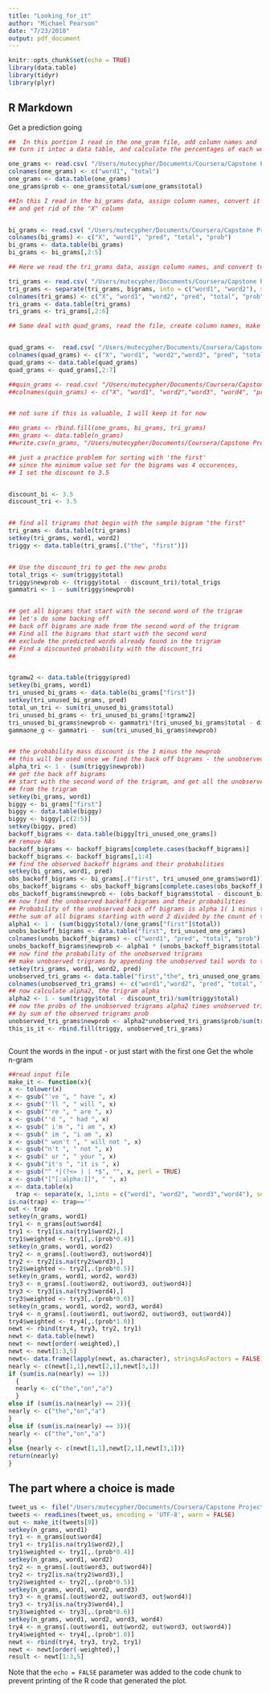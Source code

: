 ```yaml
---
title: "Looking_for_it"
author: "Michael Pearson"
date: "7/23/2018"
output: pdf_document
---
```


```r
knitr::opts_chunk$set(echo = TRUE)
library(data.table)
library(tidyr)
library(plyr)
```

## R Markdown

Get a prediction going

```r
##  In this portion I read in the one_gram file, add column names and 
## turn it intoc a data table, and calculate the percentages of each word - one_gram

one_grams <- read.csv( "/Users/mutecypher/Documents/Coursera/Capstone Project/20sample/one_gram_ns_ns.csv")
colnames(one_grams) <- c("word1", "total")
one_grams <- data.table(one_grams)
one_grams$prob <- one_grams$total/sum(one_grams$total)

##In this I read in the bi_grams data, assign column names, convert it to a data table
## and get rid of the "X" column


bi_grams <- read.csv( "/Users/mutecypher/Documents/Coursera/Capstone Project/20sample/nosingles_bi_ns_ns.csv")
colnames(bi_grams) <- c("X", "word1", "pred", "total", "prob")
bi_grams <- data.table(bi_grams)
bi_grams <- bi_grams[,2:5]

## Here we read the tri_grams data, assign column names, and convert to a data table 

tri_grams <- read.csv( "/Users/mutecypher/Documents/Coursera/Capstone Project/20sample/nosingles_tri_ns_ns.csv")
tri_grams <- separate(tri_grams, bigrams, into = c("word1", "word2"), sep = " ")
colnames(tri_grams) <- c("X", "word1", "word2", "pred", "total", "prob")
tri_grams <- data.table(tri_grams)
tri_grams <- tri_grams[,2:6]

## Same deal with quad_grams, read the file, create column names, make a data table


quad_grams <-  read.csv( "/Users/mutecypher/Documents/Coursera/Capstone Project/20sample/sep_quad.csv")
colnames(quad_grams) <- c("X", "word1", "word2","word3", "pred", "total", "prob")
quad_grams <- data.table(quad_grams)
quad_grams <- quad_grams[,2:7]

##quin_grams <- read.csv( "/Users/mutecypher/Documents/Coursera/Capstone Project/20sample/sep_quin.csv")
##colnames(quin_grams) <- c("X", "word1", "word2","word3", "word4", "pred","total", "prob")


## not sure if this is valuable, I will keep it for now

##n_grams <- rbind.fill(one_grams, bi_grams, tri_grams)
##n_grams <- data.table(n_grams)
##write.csv(n_grams, "/Users/mutecypher/Documents/Coursera/Capstone Project/20sample/n_grams.csv")

## just a practice problem for sorting with 'the first'
## since the minimum value set for the bigrams was 4 occurences, 
## I set the discount to 3.5


discount_bi <- 3.5
discount_tri <- 3.5


## find all trigrams that begin with the sample bigram "the first"
tri_grams <- data.table(tri_grams)
setkey(tri_grams, word1, word2)
triggy <- data.table(tri_grams[.("the", "first")])


## Use the discount_tri to get the new probs
total_trigs <- sum(triggy$total)
triggy$newprob <- (triggy$total - discount_tri)/total_trigs
gammatri <- 1 - sum(triggy$newprob)


## get all bigrams that start with the second word of the trigram
## let's do some backing off
## back off bigrams are made from the second word of the trigram
## Find all the bigrams that start with the second word
## exclude the predicted words already found in the trigram
## Find a discounted probability with the discount_tri
## 


tgramw2 <- data.table(triggy$pred)
setkey(bi_grams, word1)
tri_unused_bi_grams <- data.table(bi_grams["first"])
setkey(tri_unused_bi_grams, pred)
total_un_tri <- sum(tri_unused_bi_grams$total)
tri_unused_bi_grams <- tri_unused_bi_grams[!tgramw2]
tri_unused_bi_grams$newprob <- gammatri*(tri_unused_bi_grams$total - discount_tri)/total_un_tri
gammaone_g <- gammatri -  sum(tri_unused_bi_grams$newprob)


## the probability mass discount is the 1 minus the newprob
## this will be used once we find the back off bigrams - the unobserved ones
alpha_tri <- 1 - (sum(triggy$newprob))
## get the back off bigrams
## start with the second word of the trigram, and get all the unobserved unigrams
## from the trigram
setkey(bi_grams, word1)
biggy <- bi_grams["first"]
biggy <- data.table(biggy)
biggy <- biggy[,c(2:5)]
setkey(biggy, pred)
backoff_bigrams <- data.table(biggy[tri_unused_one_grams])
## remove NAs
backoff_bigrams <- backoff_bigrams[complete.cases(backoff_bigrams)]
backoff_bigrams <- backoff_bigrams[,1:4]
## find the observed backoff bigrams and their probabilities
setkey(bi_grams, word1, pred)
obs_backoff_bigrams <- bi_grams[.("first", tri_unused_one_grams$word1)]
obs_backoff_bigrams <- obs_backoff_bigrams[complete.cases(obs_backoff_bigrams)]
obs_backoff_bigrams$newprob <- (obs_backoff_bigrams$total - discount_bi)/sum(tri_unused_one_grams$total)
## now find the unobserved backoff bigrams and their probabilities
## Probability of the unobserved back off bigrams is alpha 1( 1 minus the ratio of 
##the sum of all bigrams starting with word 2 divided by the count of the unigram of ##word 2) times (count of each unobserved unigram minus discount) divided by the sum ##of all unobserved trig tail unigrams
alpha1 <- 1 - (sum(biggy$total)/(one_grams["first"]$total))
unobs_backoff_bigrams <- data.table("first", tri_unused_one_grams)
colnames(unobs_backoff_bigrams) <- c("word1", "pred", "total", "prob")
unobs_backoff_bigrams$newprob <- alpha1 * (unobs_backoff_bigrams$total - discount_bi)/sum(unobs_backoff_bigrams$total)
## now find the probability of the unobserved trigrams
## make unobserved trigrams by appending the unobserved tail words to the bigram
setkey(tri_grams, word1, word2, pred)
unobserved_tri_grams <- data.table("first","the", tri_unused_one_grams)
colnames(unobserved_tri_grams) <- c("word1","word2", "pred", "total", "prob")
## now calculate alpha2, the trigram alpha
alpha2 <- 1 - sum(triggy$total - discount_tri)/sum(triggy$total)
## now the probs of the unobserved trigrams alpha2 times unobserved trigrams divided
## by sum of the observed trigrams prob
unobserved_tri_grams$newprob <- alpha2*unobserved_tri_grams$prob/sum(triggy$newprob)
this_is_it <- rbind.fill(triggy, unobserved_tri_grams)



```

Count the words in the input - or just start with the first one
Get the whole n-gram
```r
##read input file
make_it <- function(x){
x <- tolower(x)
x <- gsub("'ve ", " have ", x) 
x <- gsub("'ll ", " will ", x) 
x <- gsub("'re ", " are ", x) 
x <- gsub("'d ", " had ", x)
x <- gsub(" i'm ", "i am ", x)
x <- gsub(" im ", "i am ", x)
x <- gsub(" won't ", " will not ", x)
x <- gsub("n't ", " not ", x)
x <- gsub(" ur ", " your ", x)
x <- gsub("it's ", "it is ", x)
x <- gsub("^ *|(?<= ) | *$", "", x, perl = TRUE)
x <- gsub("[^[:alpha:]]", " ", x) 
x <- data.table(x)
  trap <- separate(x, 1,into = c("word1", "word2", "word3","word4"), sep = " ", extra = "drop", fill = "right")
is.na(trap) <- trap==''
out <- trap
setkey(n_grams, word1)
try1 <- n_grams[out$word4]
try1 <- try1[is.na(try1$word2),]
try1$weighted <- try1[,.(prob*0.4)]
setkey(n_grams, word1, word2)
try2 <- n_grams[.(out$word3, out$word4)]
try2 <- try2[is.na(try2$word3),]
try2$weighted <- try2[,.(prob*0.5)]
setkey(n_grams, word1, word2, word3)
try3 <- n_grams[.(out$word2, out$word3, out$word4)]
try3 <- try3[is.na(try3$word4),]
try3$weighted <- try3[,.(prob*0.6)]
setkey(n_grams, word1, word2, word3, word4)
try4 <- n_grams[.(out$word1, out$word2, out$word3, out$word4)]
try4$weighted <- try4[,.(prob*1.0)]
newt <- rbind(try4, try3, try2, try1)
newt <- data.table(newt)
newt <- newt[order(-weighted),]
newt <- newt[1:3,5]
newt<- data.frame(lapply(newt, as.character), stringsAsFactors = FALSE)
nearly <- c(newt[1,1],newt[2,1],newt[3,1])
if (sum(is.na(nearly) == 1))
  {
  nearly <- c("the","on","a")
  }
else if (sum(is.na(nearly) == 2)){
nearly <- c("the","on","a")
}
else if (sum(is.na(nearly) == 3)){
nearly <- c("the","on","a")
}
else {nearly <- c(newt[1,1],newt[2,1],newt[3,1])}
return(nearly)
}

```

## The part where a choice is made

```r
tweet_us <- file("/Users/mutecypher/Documents/Coursera/Capstone Project/files/en_US/en_US.twitter.txt")
tweets <- readLines(tweet_us, encoding = 'UTF-8', warn = FALSE)
out <- make_it(tweets[9])
setkey(n_grams, word1)
try1 <- n_grams[out$word4]
try1 <- try1[is.na(try1$word2),]
try1$weighted <- try1[,.(prob*0.4)]
setkey(n_grams, word1, word2)
try2 <- n_grams[.(out$word3, out$word4)]
try2 <- try2[is.na(try2$word3),]
try2$weighted <- try2[,.(prob*0.5)]
setkey(n_grams, word1, word2, word3)
try3 <- n_grams[.(out$word2, out$word3, out$word4)]
try3 <- try3[is.na(try3$word4),]
try3$weighted <- try3[,.(prob*0.6)]
setkey(n_grams, word1, word2, word3, word4)
try4 <- n_grams[.(out$word1, out$word2, out$word3, out$word4)]
try4$weighted <- try4[,.(prob*1.0)]
newt <- rbind(try4, try3, try2, try1)
newt <- newt[order(-weighted),]
result <- newt[1:3,5]

```

Note that the `echo = FALSE` parameter was added to the code chunk to prevent printing of the R code that generated the plot.
